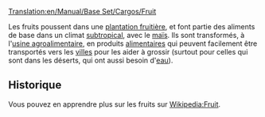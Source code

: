 [[Translation:en/Manual/Base Set/Cargos/Fruit]]

{{fr/Manual/Base Set/Cargos/Cargaison|nom=Fruits
|image=en/Manual/Base Set/Cargos/Fruit.png
|produit=[[fr/Manual/Base Set/Industries/Plantation fruitière|Plantation fruitière]]
|accepté=[[fr/Manual/Base Set/Industries/Usine agroalimentaire|Usine agroalimentaire]]
}}

Les fruits poussent dans une [[fr/Manual/Base Set/Industries/Plantation fruitière|plantation fruitière]], et font partie des aliments de base dans un climat [[fr/Manual/Climat#subtropical|subtropical]], avec le [[fr/Manual/Base Set/Cargos/Maïs|maïs]]. Ils sont transformés, à l'[[fr/Manual/Base Set/Industries/Usine agroalimentaire|usine agroalimentaire]], en produits [[fr/Manual/Base Set/Cargos/Nourriture|alimentaires]] qui peuvent facilement être transportés vers les [[fr/Manual/Ville|villes]] pour les aider à grossir (surtout pour celles qui sont dans les déserts, qui ont aussi besoin d'[[fr/Manual/Base Set/Cargos/Eau|eau]]).

== Historique ==

Vous pouvez en apprendre plus sur les fruits sur [https://www.wikipedia.org/wiki/fr:Fruit Wikipedia:Fruit].